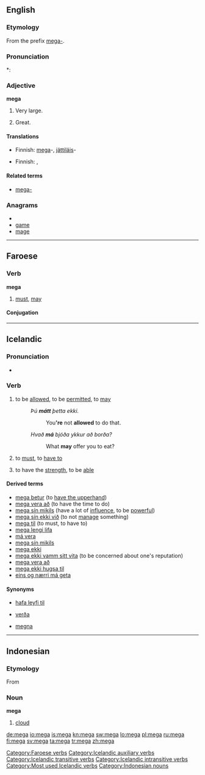 {{also|mega-|méga|méga-}}
==English==

===Etymology===
From the prefix [[mega-]].

===Pronunciation===
*: {{rhymes|ɛɡə}}

===Adjective===
'''mega'''

# {{informal}} Very large.
# {{informal}} Great.

====Translations====
{{trans-top|very large}}
* Finnish: [[mega]]-, [[jättiläis]]-
{{trans-mid}}
{{trans-bottom}}

{{trans-top|great}}
* Finnish: {{t+|fi|mahtava}}, {{t+|fi|erinomainen}}
{{trans-mid}}
{{trans-bottom}}

====Related terms====
<!-- These are mainly nonce words, unless specific definitions are known and entries can be set up
* [[mega deal]]
* [[mega energy]]
* [[mega high]]
* [[mega low]]
* [[mega market]]
* [[mega-mart]]
* [[mega meal]] (''registered trademark?  spelling?''), used by [[w:Kentucky Fried Chicken|KFC]]
* [[mega-merger]]
* [[mega moolah]], term used by the [[w:Fox Box|Fox Box]], formerly [[w:Fox Kids|Fox Kids]]
* [[mega morning]]
* [[mega movie]]
* [[mega party]]
* [[mega power]]
* [[mega road]]
* [[mega-selection]]
* [[mega speed]]
-->

* [[mega-]]

===Anagrams===
* {{alphagram|aegm}}
* [[game#English|game]]
* [[mage#English|mage]]

----

==Faroese==
===Verb===
'''mega'''

# [[must]], [[may]]


====Conjugation====
{{fo-conj-mega}}

[[Category:Faroese verbs]]

----

==Icelandic==

===Pronunciation===
* {{IPA|/ˈmeiːɣa/|lang=is}}
*: {{rhymes|eiːɣa|lang=is}}

===Verb===
{{is-verb-preterite|má|mátti|mátt}}

# {{context|ambitransitive|governs the accusative}} to be [[allowed]], to be [[permitted]], to [[may]]{{jump|is|be allowed|s}}
#: ''Þú '''mátt''' þetta ekki.''
#:: You''''re''' not '''allowed''' to do that.
#: ''Hvað '''má''' bjóða ykkur að borða?''
#:: What '''may''' offer you to eat?
# {{intransitive}} to [[must]], to [[have to]]{{jump|is|must|s}}
# to  have the [[strength]], to be [[able]]{{jump|is|have the strength|s}}

====Derived terms====
* [[mega betur]] (to [[have the upperhand]])
* [[mega vera að]] (to have the time to do)
* [[mega sín mikils]] (have a lot of [[influence]], to be [[powerful]])
* [[mega sín ekki við]] (to not [[manage]] something)
* [[mega til]] (to must, to have to)
* [[mega lengi lifa]]
* [[má vera]]
* [[mega sín mikils]]
* [[mega ekki]]
* [[mega ekki vamm sitt vita]] (to be concerned about one's reputation)
* [[mega vera að]]
* [[mega ekki hugsa til]]
* [[eins og nærri má geta]]

====Synonyms====
* {{jump|s|is|be allowed}} [[hafa leyfi til]]
* {{jump|s|is|must}} [[verða]]
* {{jump|s|is|have the strength}} [[megna]]

[[Category:Icelandic auxiliary verbs]]
[[Category:Icelandic transitive verbs]]
[[Category:Icelandic intransitive verbs]]
[[Category:Most used Icelandic verbs]]

----

==Indonesian==

===Etymology===
From {{etyl|sa|id}} {{term|मेघ||cloud|tr=megha|lang=sa}}

===Noun===
'''mega'''

# [[cloud]]

[[Category:Indonesian nouns]]

[[de:mega]]
[[io:mega]]
[[is:mega]]
[[kn:mega]]
[[sw:mega]]
[[lo:mega]]
[[pl:mega]]
[[ru:mega]]
[[fi:mega]]
[[sv:mega]]
[[ta:mega]]
[[tr:mega]]
[[zh:mega]]